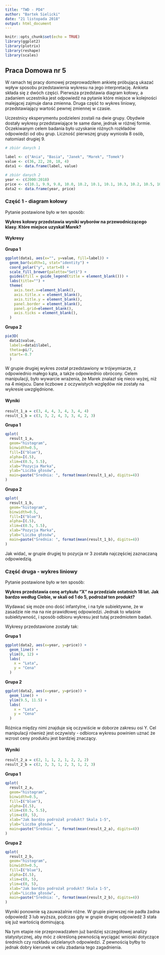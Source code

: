 ```yaml
---
title: "TWD - PD4"
author: "Bartek Sielicki"
date: "21 listopada 2018"
output: html_document
---
```


```r
knitr::opts_chunk$set(echo = TRUE)
library(ggplot2)
library(plotrix)
library(reshape)
library(scales)
```

## Praca Domowa nr 5

W ramach tej pracy domowej przeprowadziłem ankietę próbującą ukazać wpływ sposobu przedstawienia wykresu na jego interpretację.
Ankieta składa się z dwóch części. Pierwsza przedstawia diagram kołowy, a zadaniem uczestnika jest odpowiedź na pytanie które
miejsce w kolejności malejącej zajmuje dana zmienna. Druga część to wykres liniowy, przedstawiający wartość pewnej zmiennej w czasie.

Uczestnicy eksperymentu podzieleni zostali na dwie grupy. Obydwie dostały wykresy przedstawiające te same dane, jednak w różnej formie.
Oczekiwanym celem badania było uzyskanie różnych rozkładów odpowiedzi od obu grup. Liczność pierwszej grupy wyniosła 8 osób, natomiast drugiej 9.

```r
# zbiór danych 1

label <- c("Ania", "Basia", "Janek", "Marek", "Tomek")
value <- c(36, 22, 20, 18, 4)
data1 <- data.frame(label, value)

# zbiór danych 2
year <- c(2000:2018)
price <- c(10.1, 9.9, 9.8, 10.0, 10.2, 10.1, 10.1, 10.3, 10.2, 10.5, 10.3, 10.6, 10.5, 10.6, 10.8, 10.8, 10.9, 11.0, 10.9)
data2 <- data.frame(year, price)
```


### Część 1 - diagram kołowy

Pytanie postawione było w ten sposób:

**Wykres kołowy przedstawia wyniki wyborów na przewodniczącego klasy. Które miejsce uzyskał Marek?**

#### Wykresy

**Grupa 1**

```r
ggplot(data1, aes(x="", y=value, fill=label)) +
  geom_bar(width=1, stat="identity") +
  coord_polar("y", start=0) +
  scale_fill_brewer(palette="Set1") +
  guides(fill = guide_legend(title = element_blank())) +
  labs(title="") +
  theme(
    axis.text.x=element_blank(),
    axis.title.x = element_blank(),
    axis.title.y = element_blank(),
    panel.border = element_blank(),
    panel.grid=element_blank(),
    axis.ticks = element_blank(),
  )
```

**Grupa 2**

```r
pie3D(
  data1$value,
  labels=data1$label,
  theta=pi/7,
  start=-0.7
  )
```

W grupie drugiej wykres został przedstawiony w trójwymiarze, z odpowiednio małego kąta, a także odpowiednio obrócony. Celem manipulacji, było wywarcie wrażenia, że Marek znalazł się nieco wyżej, niż na 4 miejscu. Dane liczbowe z oczywistych względów
nie zostały na wykresie uwzględnione.

#### Wyniki

```r
result_1_a = c(3, 4, 4, 3, 4, 3, 4, 4)
result_1_b = c(3, 3, 2, 4, 3, 3, 4, 2, 3)
```

**Grupa 1**

```r
qplot(
  result_1_a,
  geom="histogram",
  binwidth=0.5,
  fill=I("blue"), 
  alpha=I(.5),
  xlim=c(0.5, 5.5),
  xlab="Pozycja Marka",
  ylab="Liczba głosów",
  main=paste("Średnia: ", format(mean(result_1_a), digits=4))
)
```

**Grupa 2**

```r
qplot(
  result_1_b,
  geom="histogram",
  binwidth=0.5,
  fill=I("blue"), 
  alpha=I(.5),
  xlim=c(0.5, 5.5),
  xlab="Pozycja Marka",
  ylab="Liczba głosów",
  main=paste("Średnia: ", format(mean(result_1_b), digits=4))
)
```

Jak widać, w grupie drugiej to pozycja nr 3 została najczęściej zaznaczaną odpowiedzią.


### Część druga - wykres liniowy

Pytanie postawione było w ten sposób:

**Wykres przedstawia cenę artykułu "X" na przedziale ostatnich 18 lat. Jak bardzo według Ciebie, w skali od 1 do 5, podrożał ten produkt?**

Wydawać się może ono dość infantylne, i na tyle subiektywne, że w zasadzie nie ma na nie prawidłowej odpowiedzi. Jednak to właśnie subiektywność, i sposób odbioru wykresu jest tutaj przedmiotem badań.

Wykresy przedstawione zostały tak:

**Grupa 1**

```r
ggplot(data2, aes(x=year, y=price)) +
  geom_line() +
  ylim(0, 12) +
  labs(
    x = "Lata",
    y = "Cena"
  )
```

**Grupa 2**

```r
ggplot(data2, aes(x=year, y=price)) +
  geom_line() +
  ylim(9.5, 11.5) +
  labs(
    x = "Lata",
    y = "Cena"
  )
```

Różnica między nimi znajduje się oczywiście w doborze zakresu osi Y. Cel manipulacji również jest oczywisty - odbiorca wykresu powinien uznać że wzrost ceny produktu jest bardziej znaczący.

#### Wyniki

```r
result_2_a = c(2, 1, 1, 2, 1, 2, 2, 2)
result_2_b = c(2, 3, 3, 1, 2, 3, 1, 2, 3)
```

**Grupa 1**

```r
qplot(
  result_2_a,
  geom="histogram",
  binwidth=0.5,
  fill=I("blue"),
  alpha=I(.5),
  xlim=c(0.5, 5.5),
  ylim=c(0, 5),
  xlab="Jak bardzo podrożał produkt? Skala 1-5",
  ylab="Liczba głosów",
  main=paste("Średnia: ", format(mean(result_2_a), digits=4))
)
```

**Grupa 2**

```r
qplot(
  result_2_b,
  geom="histogram",
  binwidth=0.5,
  fill=I("blue"), 
  alpha=I(.5),
  xlim=c(0, 5),
  ylim=c(0, 5),
  xlab="Jak bardzo podrożał produkt? Skala 1-5",
  ylab="Liczba głosów",
  main=paste("Średnia: ", format(mean(result_2_b), digits=4))
)
```

Wyniki ponownie są zauważalnie różne. W grupie pierwszej nie padła żadna odpowiedź 3 lub wyższa, podczas gdy w grupie drugiej odpowiedź 3 stała się już wartością dominującą.

Na tym etapie nie przeprowadzałem już bardziej szczegółowej analizy statystycznej, aby móc z określoną pewnością wyciągać wnioski dotyczące średnich czy rozkładu udzielanych odpowiedzi.
Z pewnością byłby to jednak dobry kierunek w celu zbadania tego zagadnienia.